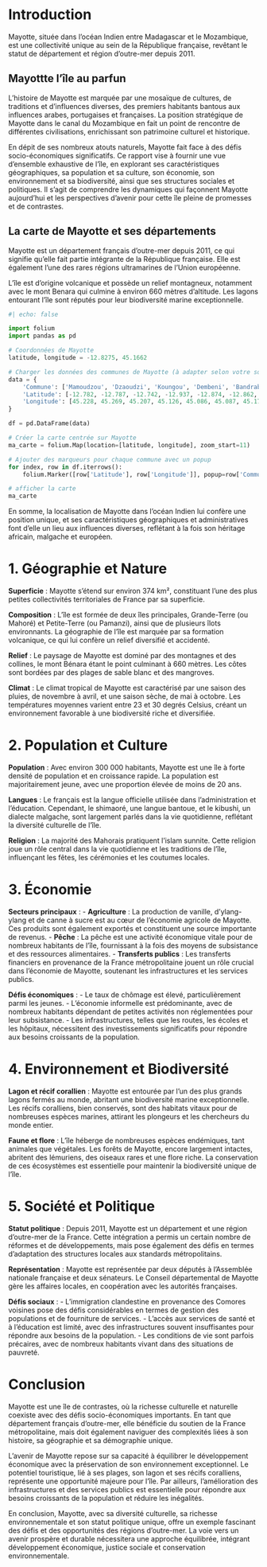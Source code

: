 # Introduction

Mayotte, située dans l'océan Indien entre Madagascar et le Mozambique, est une collectivité unique au sein de la République française, revêtant le statut de département et région d'outre-mer depuis 2011.

## Mayottte l'île au parfun

 L'histoire de Mayotte est marquée par une mosaïque de cultures, de traditions et d'influences diverses, des premiers habitants bantous aux influences arabes, portugaises et françaises. La position stratégique de Mayotte dans le canal du Mozambique en fait un point de rencontre de différentes civilisations, enrichissant son patrimoine culturel et historique.

En dépit de ses nombreux atouts naturels, Mayotte fait face à des défis socio-économiques significatifs. Ce rapport vise à fournir une vue d'ensemble exhaustive de l'île, en explorant ses caractéristiques géographiques, sa population et sa culture, son économie, son environnement et sa biodiversité, ainsi que ses structures sociales et politiques. Il s'agit de comprendre les dynamiques qui façonnent Mayotte aujourd'hui et les perspectives d'avenir pour cette île pleine de promesses et de contrastes.

## La carte de Mayotte et ses départements

 Mayotte est un département français d'outre-mer depuis 2011, ce qui signifie qu'elle fait partie intégrante de la République française. Elle est également l'une des rares régions ultramarines de l'Union européenne. 

 L'île est d'origine volcanique et possède un relief montagneux, notamment avec le mont Benara qui culmine à environ 660 mètres d'altitude. Les lagons entourant l'île sont réputés pour leur biodiversité marine exceptionnelle.

```python
#| echo: false

import folium
import pandas as pd

# Coordonnées de Mayotte
latitude, longitude = -12.8275, 45.1662

# Charger les données des communes de Mayotte (à adapter selon votre source de données)
data = {
    'Commune': ['Mamoudzou', 'Dzaoudzi', 'Koungou', 'Dembeni', 'Bandraboua', 'Sada', 'Ouangani', 'Chirongui', 'Boueni', 'Mtsamboro', 'Acoua', 'Mtsangamouji', 'Tsingoni', 'Bandrele', 'Kani-Kéli', 'Bouéni', 'Chiconi'],
    'Latitude': [-12.782, -12.787, -12.742, -12.937, -12.874, -12.862, -12.801, -12.974, -12.889, -12.698, -12.871, -12.794, -12.800, -12.906, -12.906, -12.904, -12.955],
    'Longitude': [45.228, 45.269, 45.207, 45.126, 45.086, 45.087, 45.175, 45.865, 45.079, 45.032, 45.068, 45.136, 45.137, 45.118, 45.178, 45.220, 45.101]
}

df = pd.DataFrame(data)

# Créer la carte centrée sur Mayotte
ma_carte = folium.Map(location=[latitude, longitude], zoom_start=11)

# Ajouter des marqueurs pour chaque commune avec un popup
for index, row in df.iterrows():
    folium.Marker([row['Latitude'], row['Longitude']], popup=row['Commune']).add_to(ma_carte)

# afficher la carte 
ma_carte
```

En somme, la localisation de Mayotte dans l'océan Indien lui confère une position unique, et ses caractéristiques géographiques et administratives font d'elle un lieu aux influences diverses, reflétant à la fois son héritage africain, malgache et européen.


# 1. Géographie et Nature

**Superficie** : Mayotte s'étend sur environ 374 km², constituant l'une des plus petites collectivités territoriales de France par sa superficie.

**Composition** : L'île est formée de deux îles principales, Grande-Terre (ou Mahoré) et Petite-Terre (ou Pamanzi), ainsi que de plusieurs îlots environnants. La géographie de l'île est marquée par sa formation volcanique, ce qui lui confère un relief diversifié et accidenté.

**Relief** : Le paysage de Mayotte est dominé par des montagnes et des collines, le mont Bénara étant le point culminant à 660 mètres. Les côtes sont bordées par des plages de sable blanc et des mangroves.

**Climat** : Le climat tropical de Mayotte est caractérisé par une saison des pluies, de novembre à avril, et une saison sèche, de mai à octobre. Les températures moyennes varient entre 23 et 30 degrés Celsius, créant un environnement favorable à une biodiversité riche et diversifiée.

# 2. Population et Culture

**Population** : Avec environ 300 000 habitants, Mayotte est une île à forte densité de population et en croissance rapide. La population est majoritairement jeune, avec une proportion élevée de moins de 20 ans.

**Langues** : Le français est la langue officielle utilisée dans l'administration et l'éducation. Cependant, le shimaoré, une langue bantoue, et le kibushi, un dialecte malgache, sont largement parlés dans la vie quotidienne, reflétant la diversité culturelle de l'île.

**Religion** : La majorité des Mahorais pratiquent l'islam sunnite. Cette religion joue un rôle central dans la vie quotidienne et les traditions de l'île, influençant les fêtes, les cérémonies et les coutumes locales.

# 3. Économie

**Secteurs principaux** :
- **Agriculture** : La production de vanille, d'ylang-ylang et de canne à sucre est au cœur de l'économie agricole de Mayotte. Ces produits sont également exportés et constituent une source importante de revenus.
- **Pêche** : La pêche est une activité économique vitale pour de nombreux habitants de l'île, fournissant à la fois des moyens de subsistance et des ressources alimentaires.
- **Transferts publics** : Les transferts financiers en provenance de la France métropolitaine jouent un rôle crucial dans l'économie de Mayotte, soutenant les infrastructures et les services publics.

**Défis économiques** :
- Le taux de chômage est élevé, particulièrement parmi les jeunes.
- L'économie informelle est prédominante, avec de nombreux habitants dépendant de petites activités non réglementées pour leur subsistance.
- Les infrastructures, telles que les routes, les écoles et les hôpitaux, nécessitent des investissements significatifs pour répondre aux besoins croissants de la population.

# 4. Environnement et Biodiversité

**Lagon et récif corallien** : Mayotte est entourée par l'un des plus grands lagons fermés au monde, abritant une biodiversité marine exceptionnelle. Les récifs coralliens, bien conservés, sont des habitats vitaux pour de nombreuses espèces marines, attirant les plongeurs et les chercheurs du monde entier.

**Faune et flore** : L'île héberge de nombreuses espèces endémiques, tant animales que végétales. Les forêts de Mayotte, encore largement intactes, abritent des lémuriens, des oiseaux rares et une flore riche. La conservation de ces écosystèmes est essentielle pour maintenir la biodiversité unique de l'île.

# 5. Société et Politique

**Statut politique** : Depuis 2011, Mayotte est un département et une région d'outre-mer de la France. Cette intégration a permis un certain nombre de réformes et de développements, mais pose également des défis en termes d'adaptation des structures locales aux standards métropolitains.

**Représentation** : Mayotte est représentée par deux députés à l'Assemblée nationale française et deux sénateurs. Le Conseil départemental de Mayotte gère les affaires locales, en coopération avec les autorités françaises.

**Défis sociaux** :
- L'immigration clandestine en provenance des Comores voisines pose des défis considérables en termes de gestion des populations et de fourniture de services.
- L'accès aux services de santé et à l'éducation est limité, avec des infrastructures souvent insuffisantes pour répondre aux besoins de la population.
- Les conditions de vie sont parfois précaires, avec de nombreux habitants vivant dans des situations de pauvreté.

# Conclusion

Mayotte est une île de contrastes, où la richesse culturelle et naturelle coexiste avec des défis socio-économiques importants. En tant que département français d'outre-mer, elle bénéficie du soutien de la France métropolitaine, mais doit également naviguer des complexités liées à son histoire, sa géographie et sa démographie unique.

L'avenir de Mayotte repose sur sa capacité à équilibrer le développement économique avec la préservation de son environnement exceptionnel. Le potentiel touristique, lié à ses plages, son lagon et ses récifs coralliens, représente une opportunité majeure pour l'île. Par ailleurs, l'amélioration des infrastructures et des services publics est essentielle pour répondre aux besoins croissants de la population et réduire les inégalités.

En conclusion, Mayotte, avec sa diversité culturelle, sa richesse environnementale et son statut politique unique, offre un exemple fascinant des défis et des opportunités des régions d'outre-mer. La voie vers un avenir prospère et durable nécessitera une approche équilibrée, intégrant développement économique, justice sociale et conservation environnementale.
